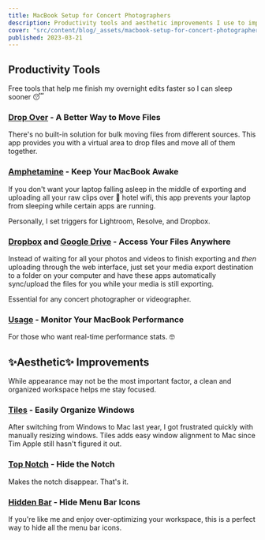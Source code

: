 ```yaml
---
title: MacBook Setup for Concert Photographers
description: Productivity tools and aesthetic improvements I use to improve my workflow efficiency.
cover: "src/content/blog/_assets/macbook-setup-for-concert-photographers/cover.jpg"
published: 2023-03-21
---
```



## Productivity Tools

Free tools that help me finish my overnight edits faster so I can sleep sooner 😴

### [Drop Over](https://dropoverapp.com/) - A Better Way to Move Files

There's no built-in solution for bulk moving files from different sources. This app provides you with a virtual area to drop files and move all of them together.

<BlogVideo src={dropover} />

### [Amphetamine](https://apps.apple.com/us/app/amphetamine/id937984704?mt=12) - Keep Your MacBook Awake

If you don't want your laptop falling asleep in the middle of exporting and uploading all your raw clips over 💩 hotel wifi, this app prevents your laptop from sleeping while certain apps are running.

Personally, I set triggers for Lightroom, Resolve, and Dropbox.

<BlogImage src={amphetamine} alt="screenshot of amphetamine mac app" />

### [Dropbox](https://www.dropbox.com/desktop) and [Google Drive](https://www.google.com/drive/download/) - Access Your Files Anywhere

Instead of waiting for all your photos and videos to finish exporting and _then_ uploading through the web interface, just set your media export destination to a folder on your computer and have these apps automatically sync/upload the files for you while your media is still exporting.

Essential for any concert photographer or videographer.

<BlogImage src={dropbox} alt="screenshot of dropbox desktop app" />

### [Usage](https://apps.apple.com/app/apple-store/id1561788435) - Monitor Your MacBook Performance

For those who want real-time performance stats. 🤓

<BlogImage src={usage} alt="screenshot of usage mac app" />

## ✨Aesthetic✨ Improvements

While appearance may not be the most important factor, a clean and organized workspace helps me stay focused.

### [Tiles](https://freemacsoft.net/tiles/) - Easily Organize Windows

After switching from Windows to Mac last year, I got frustrated quickly with manually resizing windows. Tiles adds easy window alignment to Mac since Tim Apple still hasn't figured it out.

<BlogVideo src={tiles} />

### [Top Notch](https://topnotch.app/) - Hide the Notch

Makes the notch disappear. That's it.

<BlogImage src={topnotch} alt="screenshot of topnotch mac app" />

### [Hidden Bar](https://apps.apple.com/us/app/hidden-bar/id1452453066) - Hide Menu Bar Icons

If you're like me and enjoy over-optimizing your workspace, this is a perfect way to hide all the menu bar icons.

<BlogVideo src={hiddenBar} />
